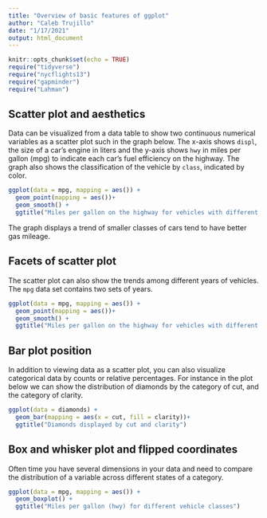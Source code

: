 ```yaml
---
title: "Overview of basic features of ggplot"
author: "Caleb Trujillo"
date: "1/17/2021"
output: html_document
---
```


```r
knitr::opts_chunk$set(echo = TRUE)
require("tidyverse")
require("nycflights13")
require("gapminder")
require("Lahman")
```

##  Scatter plot and aesthetics

Data can be visualized from a data table to show two continuous numerical variables as a scatter plot such in the graph below. The x-axis shows `displ`, the size of a car’s engine in liters and the y-axis shows `hwy` in miles per gallon (mpg) to indicate each car’s fuel efficiency on the highway. The graph also shows the classification of the vehicle by `class`, indicated by color.

```r

ggplot(data = mpg, mapping = aes()) +
  geom_point(mapping = aes())+
  geom_smooth() +
  ggtitle("Miles per gallon on the highway for vehicles with different size engines")

```

The graph displays a trend of smaller classes of cars tend to have better gas mileage. 

## Facets of scatter plot

The scatter plot can also show the trends among different years of vehicles. The `mpg` data set contains two sets of years. 

```r

ggplot(data = mpg, mapping = aes()) +
  geom_point(mapping = aes())+
  geom_smooth() +
  ggtitle("Miles per gallon on the highway for vehicles with different size engines by year")

```

## Bar plot position

In addition to viewing data as a scatter plot, you can also visualize categorical data by counts or relative percentages. For instance in the plot below we can show the distribution of diamonds by the category of cut, and the category of clarity. 

```r

ggplot(data = diamonds) + 
  geom_bar(mapping = aes(x = cut, fill = clarity))+ 
  ggtitle("Diamonds displayed by cut and clarity")

```

## Box and whisker plot and flipped coordinates

Often time you have several dimensions in your data and need to compare the distribution of a variable across different states of a category. 

```r
ggplot(data = mpg, mapping = aes()) + 
  geom_boxplot() + 
  ggtitle("Miles per gallon (hwy) for different vehicle classes")
```
